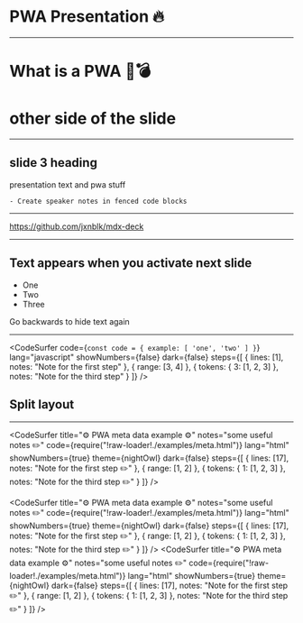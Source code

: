 

<Head>
  <title>Presentation Title</title>
  <meta itemprop="name" content="Presentation Title" />
  <meta itemprop="description" content="Presentation description" />
  <meta itemprop="image" content="https://pbs.twimg.com/profile_images/979408111868952576/yq2IUoGt_bigger.jpg" />
  <meta name="twitter:card" content="summary_large_image" />
  <meta name="twitter:site" content="@whoisryosuke" />
  <meta name="twitter:title" content="Presentation Title" />
  <meta name="twitter:description" content="Presentation description" />
  <meta name="twitter:image" content="https://pbs.twimg.com/profile_images/979408111868952576/yq2IUoGt_bigger.jpg" />
  <meta property="og:title" content="Presentation Title" />
  <meta property="og:type" content="article" />
  <meta property="og:url" content="http://www.example.com/" />
  <meta property="og:image" content="https://pbs.twimg.com/profile_images/979408111868952576/yq2IUoGt_bigger.jpg" />
  <meta property="og:description" content="Presentation description" />
  <meta property="og:site_name" content="Presentation Title" />
  <meta property="article:published_time" content="2013-09-17T05:59:00+01:00" />
  <meta property="article:modified_time" content="2013-09-16T19:08:47+01:00" />
  <meta property="article:section" content="Article Section (React? Design?)" />
</Head>

# PWA Presentation 🔥

---

# What is a PWA 🦄💣

# other side of the slide

---

## slide 3 heading

presentation text and pwa stuff

```notes
- Create speaker notes in fenced code blocks
```

---

<https://github.com/jxnblk/mdx-deck>


---

## Text appears when you activate next slide

<ul>
  <Appear>
    <li>One</li>
    <li>Two</li>
    <li>Three</li>
  </Appear>
</ul>

Go backwards to hide text again

---


<CodeSurfer
  code={`const code = {
  example: [
    'one',
    'two'
  ]
}`}
  lang="javascript"
  showNumbers={false}
  dark={false}
  steps={[
    { lines: [1], notes: "Note for the first step" },
    { range: [3, 4] },
    { tokens: { 3: [1, 2, 3] }, notes: "Note for the third step" }
  ]}
/>

## Split layout

---

<CodeSurfer
  title="⚙️ PWA meta data example ⚙️"
  notes="some useful notes ✏️"
  code={require("!raw-loader!./examples/meta.html")}
  lang="html"
  showNumbers={true}
  theme={nightOwl}
  dark={false}
  steps={[
    { lines: [17], notes: "Note for the first step ✏️" },
    { range: [1, 2] },
    { tokens: { 1: [1, 2, 3] }, notes: "Note for the third step ✏️" }
  ]}
/>

<CodeSurfer
  title="⚙️ PWA meta data example ⚙️"
  notes="some useful notes ✏️"
  code={require("!raw-loader!./examples/meta.html")}
  lang="html"
  showNumbers={true}
  theme={nightOwl}
  dark={false}
  steps={[
    { lines: [17], notes: "Note for the first step ✏️" },
    { range: [1, 2] },
    { tokens: { 1: [1, 2, 3] }, notes: "Note for the third step ✏️" }
  ]}
/>
<CodeSurfer
  title="⚙️ PWA meta data example ⚙️"
  notes="some useful notes ✏️"
  code={require("!raw-loader!./examples/meta.html")}
  lang="html"
  showNumbers={true}
  theme={nightOwl}
  dark={false}
  steps={[
    { lines: [17], notes: "Note for the first step ✏️" },
    { range: [1, 2] },
    { tokens: { 1: [1, 2, 3] }, notes: "Note for the third step ✏️" }
  ]}
/>